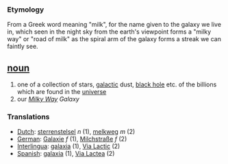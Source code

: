 === Etymology ===
From a Greek word meaning "milk", for the name given to the galaxy we live in, which seen in the night sky from the earth's viewpoint forms a "milky way" or "road of milk" as the spiral arm of the galaxy  forms a streak we can faintly see. 

== [[noun]] ==
# one of a collection of stars, [[galactic]] dust, [[black hole]] etc.  of the billions which are found in the [[universe]]
# our ''[[Milky Way]] Galaxy''
=== Translations ===
*[[Dutch]]: [[sterrenstelsel]] ''n'' (1), [[melkweg]] ''m'' (2)
*[[German]]: [[Galaxie]] ''f'' (1), [[Milchstraße]] ''f'' (2)
*[[Interlingua]]: [[galaxia]] (1), [[Via Lactic]] (2)
*[[Spanish]]: [[galaxia]] (1), [[Via Lactea]] (2)